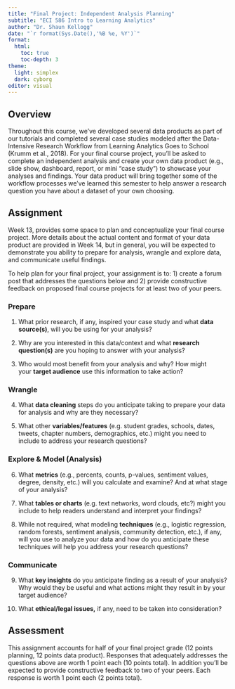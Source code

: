 ```yaml
---
title: "Final Project: Independent Analysis Planning"
subtitle: "ECI 586 Intro to Learning Analytics"
author: "Dr. Shaun Kellogg"
date: "`r format(Sys.Date(),'%B %e, %Y')`"
format:
  html:
    toc: true
    toc-depth: 3
theme:
  light: simplex
  dark: cyborg
editor: visual
---
```


## Overview

Throughout this course, we've developed several data products as part of our tutorials and completed several case studies modeled after the Data-Intensive Research Workflow from Learning Analytics Goes to School (Krumm et al., 2018). For your final course project, you'll be asked to complete an independent analysis and create your own data product (e.g., slide show, dashboard, report, or mini "case study") to showcase your analyses and findings. Your data product will bring together some of the workflow processes we've learned this semester to help answer a research question you have about a dataset of your own choosing.

## Assignment

Week 13, provides some space to plan and conceptualize your final course project. More details about the actual content and format of your data product are provided in Week 14, but in general, you will be expected to demonstrate you ability to prepare for analysis, wrangle and explore data, and communicate useful findings.

To help plan for your final project, your assignment is to: 1) create a forum post that addresses the questions below and 2) provide constructive feedback on proposed final course projects for at least two of your peers.

### Prepare

1.  What prior research, if any, inspired your case study and what **data source(s)**, will you be using for your analysis?

2.  Why are you interested in this data/context and what **research question(s)** are you hoping to answer with your analysis?

3.  Who would most benefit from your analysis and why? How might your **target audience** use this information to take action?

### Wrangle

4.  What **data cleaning** steps do you anticipate taking to prepare your data for analysis and why are they necessary? 

5.  What other **variables/features** (e.g. student grades, schools, dates, tweets, chapter numbers, demographics, etc.) might you need to include to address your research questions?

### Explore & Model (Analysis)

6.  What **metrics** (e.g., percents, counts, p-values, sentiment values, degree, density, etc.) will you calculate and examine? And at what stage of your analysis?

7.  What **tables or charts** (e.g. text networks, word clouds, etc?) might you include to help readers understand and interpret your findings?

8.  While not required, what modeling **techniques** (e.g., logistic regression, random forests, sentiment analysis, community detection, etc.), if any, will you use to analyze your data and how do you anticipate these techniques will help you address your research questions?

### Communicate

9.  What **key insights** do you anticipate finding as a result of your analysis? Why would they be useful and what actions might they result in by your target audience?

10. What **ethical/legal issues,** if any, need to be taken into consideration?

## Assessment

This assignment accounts for half of your final project grade (12 points planning, 12 points data product). Responses that adequately addresses the questions above are worth 1 point each (10 points total). In addition you'll be expected to provide constructive feedback to two of your peers. Each response is worth 1 point each (2 points total).
